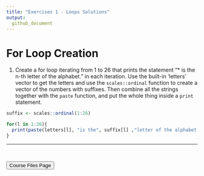 ```yaml
---
title: "Exercises 1 - Loops Solutions"
output:
  github_document
---
```


# For Loop Creation

1) Create a for loop iterating from 1 to 26 that prints the statement "* is the n-th letter of the alphabet." in each iteration. Use the built-in 'letters' vector to get the letters and use the `scales::ordinal` function to create a vector of the numbers with suffixes. Then combine all the strings together with the `paste` function, and put the whole thing inside a `print` statement.

```r
suffix <- scales::ordinal(1:26)

for(l in 1:26){
  print(paste(letters[l], "is the", suffix[l] ,"letter of the alphabet."))
}
```


<hr>

<br>

<a href = "https://jbpost2.github.io/Improving-R-Programs/CourseFiles.html"><button type="button">Course Files Page</button></a>
